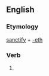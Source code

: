 ==English==

===Etymology===
[[sanctify]] + [[-eth]]

===Verb===
{{head|en|verb form}}

# {{en-archaic third-person singular of|sanctify}}